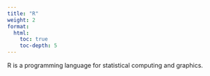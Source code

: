 ```yaml
---
title: "R"
weight: 2
format: 
  html: 
    toc: true
    toc-depth: 5
---
```


R is a programming language for statistical computing and graphics.